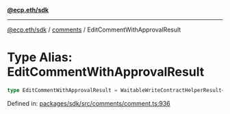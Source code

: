 [**@ecp.eth/sdk**](../../index.mdx)

***

[@ecp.eth/sdk](/sdk-reference/index.mdx) / [comments](/sdk-reference/comments/index.mdx) / EditCommentWithApprovalResult

# Type Alias: EditCommentWithApprovalResult

```ts
type EditCommentWithApprovalResult = WaitableWriteContractHelperResult<CommentManagerABIType, "CommentEdited">;
```

Defined in: [packages/sdk/src/comments/comment.ts:936](https://github.com/ecp-eth/comments-monorepo/blob/main/packages/sdk/src/comments/comment.ts#L936)

